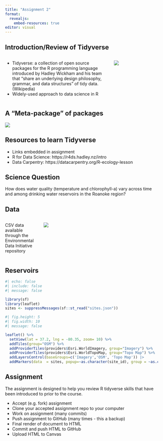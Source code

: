 ```yaml
---
title: "Assignment 2"
format: 
  revealjs:
    embed-resources: true
editor: visual
---
```


## Introduction/Review of Tidyverse

:::: {.columns}

::: {.column width="70%"}
- Tidyverse: a collection of open source packages for the R programming language introduced by Hadley Wickham and his team that "share an underlying design philosophy, grammar, and data structures" of tidy data. (Wikipedia)
- Widely-used approach to data science in R 
:::

::: {.column width="30%"}
![](img/book-cover.png)
:::
::::

## A "Meta-package" of packages

![](img/packages.png)

## Resources to learn Tidyverse

- Links embedded in assignment
- R for Data Science: https://r4ds.hadley.nz/intro
- Data Carpentry: https://datacarpentry.org/R-ecology-lesson

## Science Question

How does water quality (temperature and chlorophyll-a) vary across time and among drinking water reservoirs in the Roanoke region?

## Data

:::: {.columns}

::: {.column width="22%"}
CSV data available through the Environmental Data Initiative repository
:::
::: {.column width="78%"}
![](img/edi.png)
:::
::::

## Reservoirs

```r
#| echo: false
#| include: false
#| message: false

library(sf)
library(leaflet)
sites <- suppressMessages(sf::st_read("sites.json"))
```

```r
#| fig.height: 5
#| fig.width: 10
#| message: false

leaflet() %>%
  setView(lat = 37.2, lng = -80.35, zoom= 10) %>%
  addTiles(group="OSM") %>%
  addProviderTiles(providers$Esri.WorldImagery, group="Imagery") %>%
  addProviderTiles(providers$Esri.WorldTopoMap, group="Topo Map") %>%
  addLayersControl(baseGroups=c('Imagery','OSM', 'Topo Map')) |> 
  addMarkers(data  = sites, popup=~as.character(site_id), group = ~as.character(Partner), clusterOptions = markerClusterOptions())
```

## Assignment

The assignment is designed to help you review R tidyverse skills that have been introduced to prior to the course.

-   Accept (e.g. fork) assignment
-   Clone your accepted assignment repo to your computer
-   Work on assignment (many commits)
-   Push assignment to GitHub (many times - this a backup)
-   Final render of document to HTML
-   Commit and push HTML to GitHub
-   Upload HTML to Canvas
